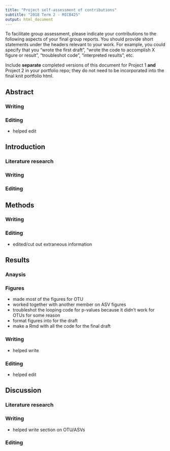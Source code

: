 ```yaml
---
title: "Project self-assessment of contributions"
subtitle: "2018 Term 2 - MICB425"
output: html_document
---
```

To facilitate group assessment, please indicate your contributions to the following aspects of your final group reports. You should provide short statements under the headers relevant to your work. For example, you could specify that you "wrote the first draft", "wrote the code to accomplish X figure or result", "troubleshot code", "interpreted results", etc.

Include **separate** completed versions of this document for Project 1 **and** Project 2 in your portfolio repo; they do not need to be incorporated into the final knit portfolio html.

## Abstract
### Writing

### Editing
- helped edit 

## Introduction
### Literature research

### Writing

### Editing


## Methods
### Writing

### Editing
- edited/cut out extraneous information

## Results
### Anaysis 

### Figures
- made most of the figures for OTU 
- worked together with another member on ASV figures
- troubleshot the looping code for p-values because it didn't work for OTUs for some reason
- format figures into for the draft
- make a Rmd with all the code for the final draft

### Writing
- helped write  

### Editing
- helped edit  

## Discussion
### Literature research

### Writing
- helped write section on OTU/ASVs 

### Editing

